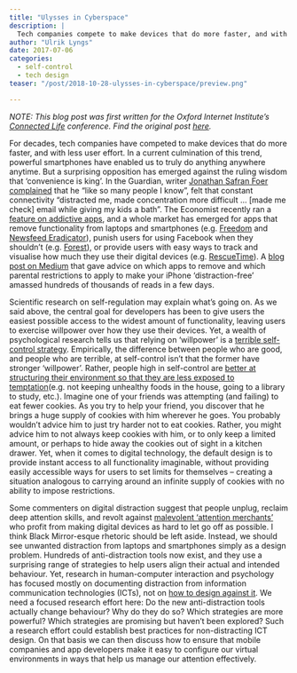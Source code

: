 ```yaml
---
title: "Ulysses in Cyberspace"
description: |
  Tech companies compete to make devices that do more faster, and with less effort. Yet an entire market has emerged for apps that remove functionality from laptops and smartphones, punish people for using Facebook when they shouldn’t, or provide easy ways to visualise how much they use their devices. Do the new anti-distraction tools actually change behaviour, and what could minimally-distracting design for always-connected devices look like?
author: "Ulrik Lyngs"
date: 2017-07-06
categories:
  - self-control
  - tech design
teaser: "/post/2018-10-28-ulysses-in-cyberspace/preview.png"

---
```


_NOTE: This blog post was first written for the Oxford Internet Institute's [Connected Life](http://connectedlife.oii.ox.ac.uk) conference. Find the original post [here](http://connectedlife.oii.ox.ac.uk/ulysses-in-cyberspace/)._

For decades, tech companies have competed to make devices that do more faster, and with less user effort. 
In a current culmination of this trend, powerful smartphones have enabled us to truly do anything anywhere anytime. 
But a surprising opposition has emerged against the ruling wisdom that ‘convenience is king’. In the Guardian, writer [Jonathan Safran Foer complained](https://www.theguardian.com/books/2016/dec/03/jonathan-safran-foer-technology-diminishing-us) that he “like so many people I know”, felt that constant connectivity “distracted me, made concentration more difficult … [made me check] email while giving my kids a bath”. 
The Economist recently ran a [feature on addictive apps](https://www.1843magazine.com/features/the-scientists-who-make-apps-addictive), and a whole market has emerged for apps that remove functionality from laptops and smartphones (e.g. [Freedom](https://freedom.to/) and [Newsfeed Eradicator](http://news-feed-eradicator.west.io/)), punish users for using Facebook when they shouldn’t (e.g. [Forest](https://www.forestapp.cc/en/)), or provide users with easy ways to track and visualise how much they use their digital devices (e.g. [RescueTime](https://www.rescuetime.com/)). 
A [blog post on Medium](https://medium.com/time-dorks/the-distraction-free-iphone-or-why-im-happier-since-i-disabled-safari-80f8d525b0d8#.kzndqu22y) that gave advice on which apps to remove and which parental restrictions to apply to make your iPhone ‘distraction-free’ amassed hundreds of thousands of reads in a few days.

Scientific research on self-regulation may explain what’s going on. 
As we said above, the central goal for developers has been to give users the easiest possible access to the widest amount of functionality, leaving users to exercise willpower over how they use their devices. 
Yet, a wealth of psychological research tells us that relying on ‘willpower’ is a [terrible self-control strategy](http://journals.sagepub.com/doi/abs/10.1177/1745691615623247). 
Empirically, the difference between people who are good, and people who are terrible, at self-control isn’t that the former have stronger ‘willpower’. Rather, people high in self-control are [better at structuring their environment so that they are less exposed to temptation](http://www.sciencedirect.com/science/article/pii/S0191886914005339)(e.g. not keeping unhealthy foods in the house, going to a library to study, etc.). 
Imagine one of your friends was attempting (and failing) to eat fewer cookies.
As you try to help your friend, you discover that he brings a huge supply of cookies with him wherever he goes. 
You probably wouldn’t advice him to just try harder not to eat cookies. 
Rather, you might advice him to not always keep cookies with him, or to only keep a limited amount, or perhaps to hide away the cookies out of sight in a kitchen drawer. 
Yet, when it comes to digital technology, the default design is to provide instant access to all functionality imaginable, without providing easily accessible ways for users to set limits for themselves – creating a situation analogous to carrying around an infinite supply of cookies with no ability to impose restrictions.

Some commenters on digital distraction suggest that people unplug, reclaim deep attention skills, and revolt against [malevolent ‘attention merchants’](https://www.amazon.co.uk/Attention-Merchants-Scramble-Inside-Heads/dp/0385352018) who profit from making digital devices as hard to let go off as possible. 
I think Black Mirror-esque rhetoric should be left aside. 
Instead, we should see unwanted distraction from laptops and smartphones simply as a design problem. 
Hundreds of anti-distraction tools now exist, and they use a surprising range of strategies to help users align their actual and intended behaviour. 
Yet, research in human-computer interaction and psychology has focused mostly on documenting distraction from information communication technologies (ICTs), not on [how to design against it](https://people.ucsc.edu/~swhittak/papers/meTime_CHI16.pdf). 
We need a focused research effort here: 
Do the new anti-distraction tools actually change behaviour? 
Why do they do so? 
Which strategies are more powerful? Which strategies are promising but haven’t been explored? 
Such a research effort could establish best practices for non-distracting ICT design. 
On that basis we can then discuss how to ensure that mobile companies and app developers make it easy to configure our virtual environments in ways that help us manage our attention effectively.